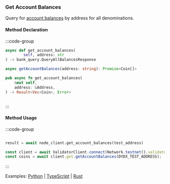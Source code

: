 ### Get Account Balances

Query for [account balances] by address for all denominations.

[account balances]: https://github.com/cosmos/cosmos-sdk/tree/main/x/bank#allbalances

#### Method Declaration

:::code-group

```python [Python]
async def get_account_balances(
        self, address: str
) -> bank_query.QueryAllBalancesResponse
```

```typescript [TypeScript]
async getAccountBalances(address: string): Promise<Coin[]>
```

```rust [Rust]
pub async fn get_account_balances(
    &mut self,
    address: &Address,
) -> Result<Vec<Coin>, Error>
```

```url [API]
```

:::

#### Method Usage

:::code-group

```rust [Rust]
```

```python [Python]
result = await node_client.get_account_balances(test_address)
```

```typescript [TypeScript]
const client = await ValidatorClient.connect(Network.testnet().validatorConfig);
const coins = await client.get.getAccountBalances(DYDX_TEST_ADDRESS);
```

:::

Examples: [Python] | [TypeScript] | [Rust]

[Python]: https://github.com/dydxprotocol/v4-clients/blob/3e8c7e1b960291b7ef273962d374d9934a5c4d33/v4-client-py-v2/examples/validator_get_example.py#L20
[TypeScript]: https://github.com/dydxprotocol/v4-clients/blob/3e8c7e1b960291b7ef273962d374d9934a5c4d33/v4-client-js/examples/validator_get_example.ts#L17
[Rust]: https://github.com/dydxprotocol/v4-clients/blob/3e8c7e1b960291b7ef273962d374d9934a5c4d33/v4-client-rs/client/examples/validator_get.rs#L35
